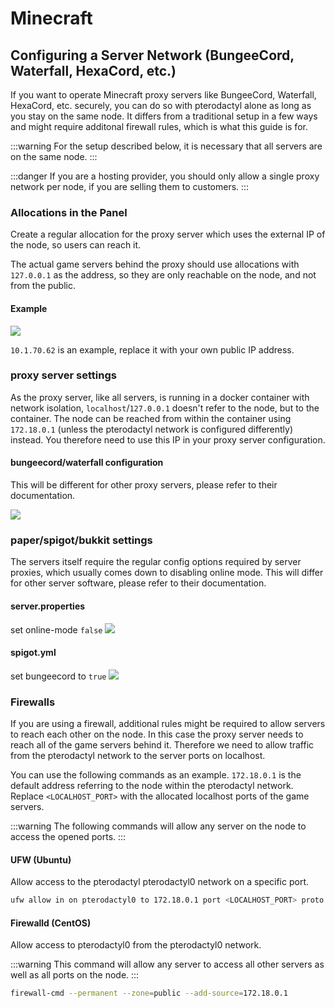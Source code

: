 # Minecraft

<TOCInline toc={toc} />

## Configuring a Server Network (BungeeCord, Waterfall, HexaCord, etc.)

If you want to operate Minecraft proxy servers like BungeeCord, Waterfall, HexaCord, etc. securely, you can do so with pterodactyl alone as long as you stay on the same node. It differs from a traditional setup in a few ways and might require additonal firewall rules, which is what this guide is for.

:::warning
For the setup described below, it is necessary that all servers are on the same node.
:::

:::danger
If you are a hosting provider, you should only allow a single proxy network per node, if you are selling them to customers.
:::

### Allocations in the Panel

Create a regular allocation for the proxy server which uses the external IP of the node, so users can reach it.

The actual game servers behind the proxy should use allocations with `127.0.0.1` as the address, so they are only reachable on the node, and not from the public.

#### Example

![](./../../../static/img/node-allocations.png)

`10.1.70.62` is an example, replace it with your own public IP address.

### proxy server settings

As the proxy server, like all servers, is running in a docker container with network isolation, `localhost`/`127.0.0.1` doesn't refer to the node, but to the container. The node can be reached from within the container using `172.18.0.1` (unless the pterodactyl network is configured differently) instead. You therefore need to use this IP in your proxy server configuration.

#### bungeecord/waterfall configuration

This will be different for other proxy servers, please refer to their documentation.

![](./../../../static/img/bungee-config.png)

### paper/spigot/bukkit settings

The servers itself require the regular config options required by server proxies, which usually comes down to disabling online mode. This will differ for other server software, please refer to their documentation.

#### server.properties

set online-mode `false`
![](./../../../static/img/paper-server.properties.png)

#### spigot.yml

set bungeecord to `true`
![](./../../../static/img/paper-spigot.yml.png)

### Firewalls

If you are using a firewall, additional rules might be required to allow servers to reach each other on the node. In this case the proxy server needs to reach all of the game servers behind it. Therefore we need to allow traffic from the pterodactyl network to the server ports on localhost.

You can use the following commands as an example. `172.18.0.1` is the default address referring to the node within the pterodactyl network. Replace `<LOCALHOST_PORT>` with the allocated localhost ports of the game servers.

:::warning
The following commands will allow any server on the node to access the opened ports.
:::


#### UFW (Ubuntu)

Allow access to the pterodactyl pterodactyl0 network on a specific port.

``` bash
ufw allow in on pterodactyl0 to 172.18.0.1 port <LOCALHOST_PORT> proto tcp
```

#### Firewalld (CentOS)

Allow access to pterodactyl0 from the pterodactyl0 network.

:::warning
This command will allow any server to access all other servers as well as all ports on the node.
:::

``` bash
firewall-cmd --permanent --zone=public --add-source=172.18.0.1
```

